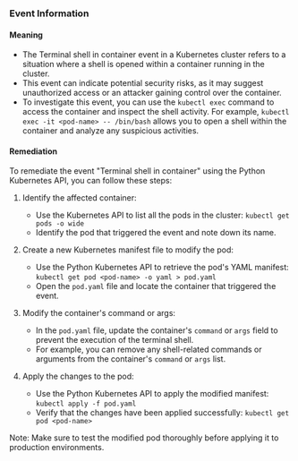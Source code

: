 
### Event Information

#### Meaning

- The Terminal shell in container event in a Kubernetes cluster refers to a situation where a shell is opened within a container running in the cluster.
- This event can indicate potential security risks, as it may suggest unauthorized access or an attacker gaining control over the container.
- To investigate this event, you can use the `kubectl exec` command to access the container and inspect the shell activity. For example, `kubectl exec -it <pod-name> -- /bin/bash` allows you to open a shell within the container and analyze any suspicious activities.

#### Remediation

To remediate the event "Terminal shell in container" using the Python Kubernetes API, you can follow these steps:

1. Identify the affected container:
   - Use the Kubernetes API to list all the pods in the cluster: `kubectl get pods -o wide`
   - Identify the pod that triggered the event and note down its name.

2. Create a new Kubernetes manifest file to modify the pod:
   - Use the Python Kubernetes API to retrieve the pod's YAML manifest: `kubectl get pod <pod-name> -o yaml > pod.yaml`
   - Open the `pod.yaml` file and locate the container that triggered the event.

3. Modify the container's command or args:
   - In the `pod.yaml` file, update the container's `command` or `args` field to prevent the execution of the terminal shell.
   - For example, you can remove any shell-related commands or arguments from the container's `command` or `args` list.

4. Apply the changes to the pod:
   - Use the Python Kubernetes API to apply the modified manifest: `kubectl apply -f pod.yaml`
   - Verify that the changes have been applied successfully: `kubectl get pod <pod-name>`

Note: Make sure to test the modified pod thoroughly before applying it to production environments.

